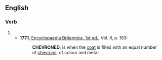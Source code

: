 ==English==

===Verb===
{{head|en|verb form}}

# {{en-past of|chevron}}
#* '''1771''', [[:s:EB1|Encyclopaedia Britannica, 1st ed.]], Vol. II, p. 183:
#*: '''CHEVRONED''', is when the [[coat of arms|coat]] is filled with an equal number of [[chevron]]s, of colour and metal.